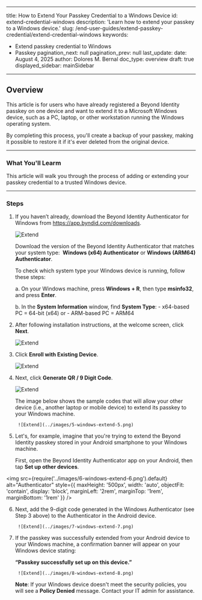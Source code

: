 <!-- trigger PR -->
---
title: How to Extend Your Passkey Credential to a Windows Device
id: extend-credential-windows
description: 'Learn how to extend your passkey to a Windows device.'
slug: /end-user-guides/extend-passkey-credential/extend-credential-windows
keywords:
  - Extend passkey credential to Windows
  - Passkey
pagination_next: null
pagination_prev: null
last_update:
  date: August 4, 2025
  author: Dolores M. Bernal
doc_type: overview
draft: true
displayed_sidebar: mainSidebar
---

## Overview

This article is for users who have already registered a Beyond Identity passkey on one device and want to extend it to a Microsoft Windows device, such as a PC, laptop, or other workstation running the Windows operating system. 

By completing this process, you'll create a backup of your passkey, making it possible to restore it if it's ever deleted from the original device.

---

### What You'll Learm
This article will walk you through the process of adding or extending your passkey credential to a trusted Windows device. 

---

### Steps

1. If you haven’t already, download the Beyond Identity Authenticator for Windows from https://app.byndid.com/downloads.

    ![Extend](../images/1-windows-extend-1.png)

    Download the version of the Beyond Identity Authenticator that matches your system type: 
    **Windows (x64) Authenticator** or **Windows (ARM64) Authenticator**.

    To check which system type your Windows device is running, follow these steps:

    a. On your Windows machine, press **Windows + R**, then type **msinfo32**, and press **Enter**.

    b. In the **System Information** window, find **System Type**:
        - x64-based PC = 64-bit (x64)
        or
        - ARM-based PC = ARM64

2. After following installation instructions, at the welcome screen, click **Next**. 

    ![Extend](../images/2-windows-extend-2.png)

3. Click **Enroll with Existing Device**. 

    ![Extend](../images/3-windows-extend-3.png)

4. Next, click **Generate QR / 9 Digit Code**.

    ![Extend](../images/4-windows-extend-4.png)

    The image below shows the sample codes that will allow your other device (i.e., another laptop or mobile device) to extend its passkey to your Windows machine.

        ![Extend](../images/5-windows-extend-5.png)

5. Let's, for example, imagine that you're trying to extend the Beyond Identity passkey stored in your Android smartphone to your Windows machine. 

    First, open the Beyond Identity Authenticator app on your Android, then tap **Set up other devices**.

<img
  src={require('../images/6-windows-extend-6.png').default}
   alt="Authenticator"
      style={{
        maxHeight: '500px',
        width: 'auto',
        objectFit: 'contain',
        display: 'block',
        marginLeft: '2rem',
        marginTop: '1rem',
        marginBottom: '1rem'
      }}
/>

6. Next, add the 9-digit code generated in the Windows Authenticator (see Step 3 above) to the Authenticator in the Android device.

        ![Extend](../images/7-windows-extend-7.png)


7. If the passkey was successfully extended from your Android device to your Windows machine, a confirmation banner will appear on your Windows device stating:

    **“Passkey successfully set up on this device.”**

        ![Extend](../images/8-windows-extend-8.png)


    **Note**:  If your Windows device doesn't meet the security policies, you will see a **Policy Denied** message. Contact your IT admin for assistance. 

    <br/>
       <br/>
          <br/>
